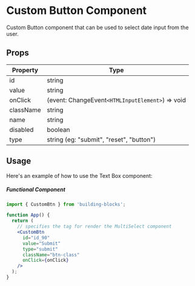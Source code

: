 # Custom Button Component

Custom Button component that can be used to select date input from the user.

## Props

| Property  | Type                                             |
| --------- | ------------------------------------------------ |
| id        | string                                           |
| value     | string                                           |
| onClick   | (event: ChangeEvent`<HTMLInputElement>`) => void |
| className | string                                           |
| name      | string                                           |
| disabled  | boolean                                          |
| type      | string (eg: "submit", "reset", "button")         |

## Usage

Here's an example of how to use the Text Box component:

##### Functional Component

```jsx filename="App.tsx"
import { CustomBtn } from 'building-blocks';

function App() {
  return (
    // specifies the tag for render the MultiSelect component
    <CustomBtn
      id="id_90"
      value="Submit"
      type="submit"
      className="btn-class"
      onClick={onClick}
    />
  );
}
```
